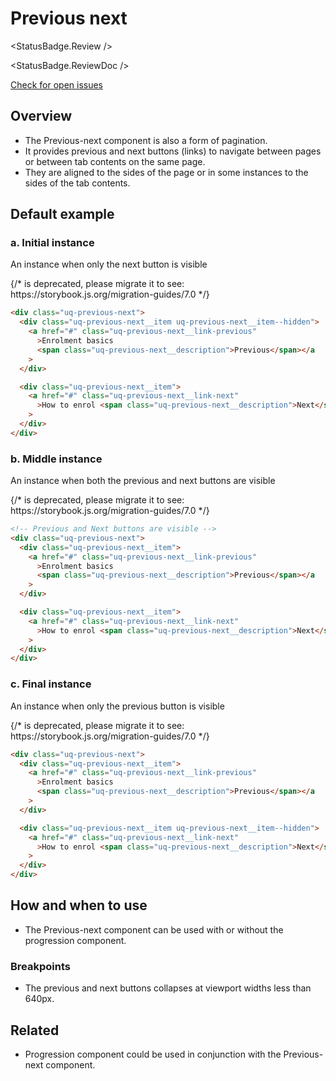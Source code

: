 
<Meta of={PreviousNextStories} />

# Previous next

<StatusBadge.Review />

<StatusBadge.ReviewDoc />

<a href="https://github.com/uq-its-ss/design-system/issues" class="uq-button uq-button--text" target="_blank">
  Check for open issues
</a>

## Overview

*   The Previous-next component is also a form of pagination.
*   It provides previous and next buttons (links) to navigate between pages or between tab contents on the same page.
*   They are aligned to the sides of the page or in some instances to the sides of the tab contents.

## Default example

### a. Initial instance

An instance when only the next button is visible

<Canvas sourceState="hidden">
  {/* <Story id="components-previous-next--previous-next-initial" /> is deprecated, please migrate it to <Story of={referenceToStory} /> see: https://storybook.js.org/migration-guides/7.0 */}

  <Story id="components-previous-next--previous-next-initial" />
</Canvas>

```html
<div class="uq-previous-next">
  <div class="uq-previous-next__item uq-previous-next__item--hidden">
    <a href="#" class="uq-previous-next__link-previous"
      >Enrolment basics
      <span class="uq-previous-next__description">Previous</span></a
    >
  </div>

  <div class="uq-previous-next__item">
    <a href="#" class="uq-previous-next__link-next"
      >How to enrol <span class="uq-previous-next__description">Next</span></a
    >
  </div>
</div>
```

### b. Middle instance

An instance when both the previous and next buttons are visible

<Canvas sourceState="hidden">
  {/* <Story id="components-previous-next--previous-next-middle" /> is deprecated, please migrate it to <Story of={referenceToStory} /> see: https://storybook.js.org/migration-guides/7.0 */}

  <Story id="components-previous-next--previous-next-middle" />
</Canvas>

```html
<!-- Previous and Next buttons are visible -->
<div class="uq-previous-next">
  <div class="uq-previous-next__item">
    <a href="#" class="uq-previous-next__link-previous"
      >Enrolment basics
      <span class="uq-previous-next__description">Previous</span></a
    >
  </div>

  <div class="uq-previous-next__item">
    <a href="#" class="uq-previous-next__link-next"
      >How to enrol <span class="uq-previous-next__description">Next</span></a
    >
  </div>
</div>
```

### c. Final instance

An instance when only the previous button is visible

<Canvas sourceState="hidden">
  {/* <Story id="components-previous-next--previous-next-final" /> is deprecated, please migrate it to <Story of={referenceToStory} /> see: https://storybook.js.org/migration-guides/7.0 */}

  <Story id="components-previous-next--previous-next-final" />
</Canvas>

```html
<div class="uq-previous-next">
  <div class="uq-previous-next__item">
    <a href="#" class="uq-previous-next__link-previous"
      >Enrolment basics
      <span class="uq-previous-next__description">Previous</span></a
    >
  </div>

  <div class="uq-previous-next__item uq-previous-next__item--hidden">
    <a href="#" class="uq-previous-next__link-next"
      >How to enrol <span class="uq-previous-next__description">Next</span></a
    >
  </div>
</div>
```

## How and when to use

*   The Previous-next component can be used with or without the progression component.

### Breakpoints

*   The previous and next buttons collapses at viewport widths less than 640px.

## Related

*   Progression component could be used in conjunction with the Previous-next component.
